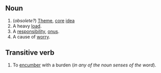 ==Noun==

# (''obsolete?'') [[Theme]], [[core]] [[idea]]
# A heavy [[load]].
# A [[responsibility]], [[onus]].
# A cause of [[worry]].

==Transitive verb==

# To [[encumber]] with a burden (''in any of the noun senses of the word'').